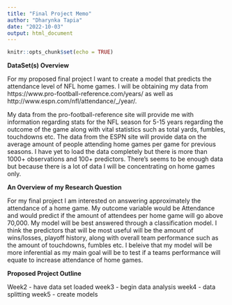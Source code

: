 ```yaml
---
title: "Final Project Memo"
author: "Dharynka Tapia"
date: "2022-10-03"
output: html_document
---
```


```r
knitr::opts_chunk$set(echo = TRUE)
```

**DataSet(s) Overview**

For my proposed final project I want to create a model that predicts the attendance level of NFL home games. I will be obtaining my data from https://www.pro-football-reference.com/years/ as well as http://www.espn.com/nfl/attendance/_/year/. 

My data from the pro-football-reference site will provide me with information regarding stats for the NFL season for 5-15 years regarding the outcome of the game along with vital statistics such as total yards, fumbles, touchdowns etc. The data from the ESPN site will provide data on the average amount of people attending home games per game for previous seasons. I have yet to load the data completely but there is more than 1000+ observations and 100+ predictors. There's seems to be enough data but because there is a lot of data I will be concentrating on home games only. 

**An Overview of my Research Question**

For my final project I am interested on answering approximately the attendance of a home game. My outcome variable would be Attendance and would predict if the amount of attendees per home game will go above 70,000. My model will be best answered through a classification model. I think the predictors that will be most useful will be the amount of wins/losses, playoff history, along with overall team performance such as the amount of touchdowns, fumbles etc. I beleive that my model will be more inferential as my main goal will be to test if a teams performance will equate to increase attendance of home games. 

**Proposed Project Outline**

Week2 - have data set loaded 
week3 - begin data analysis
week4 - data splitting 
week5 - create models 






